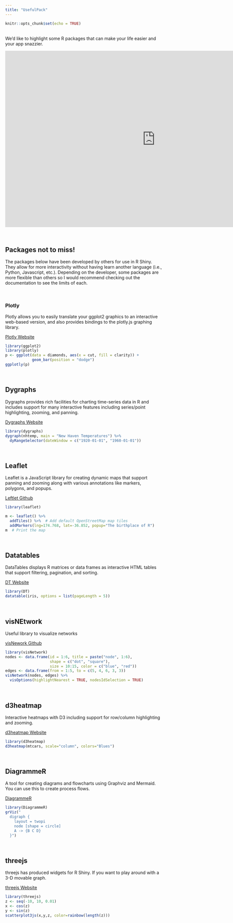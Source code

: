 ```yaml
---
title: "UsefulPack"
---
```


```r
knitr::opts_chunk$set(echo = TRUE)
```
&nbsp;  
We'd like to highlight some R packages that can make your life easier and your app snazzier. 
&nbsp;  

<center>
<iframe src="https://4mosteurope.sharepoint.com/sites/traininganddevelopment/_layouts/15/Doc.aspx?sourcedoc={b7d0bac3-469a-490c-b952-b8a8c43602f2}&amp;action=embedview&amp;wdAr=1.7777777777777776" width="962px" height="565px" frameborder="0">This is an embedded <a target="_blank" href="https://office.com">Microsoft Office</a> presentation, powered by <a target="_blank" href="https://office.com/webapps">Office</a>.</iframe>
</center>
&nbsp;  

## Packages not to miss!  

The packages below have been developed by others for use in R Shiny. They allow for more interactivity without having learn another language (i.e., Python, Javascript, etc.). Depending on the developer, some packages are more flexible than others so I would recommend checking out the documentation to see the limits of each.  

&nbsp;  

### Plotly  

Plotly allows you to easily translate your ggplot2 graphics to an interactive web-based version, and also provides bindings to the plotly.js graphing library.  

[Plotly Website](https://plot.ly/r/)  

```r
library(ggplot2)
library(plotly)
p <- ggplot(data = diamonds, aes(x = cut, fill = clarity)) +
            geom_bar(position = "dodge")
ggplotly(p)
```
&nbsp;  

## Dygraphs

Dygraphs provides rich facilities for charting time-series data in R and includes support for many interactive features including series/point highlighting, zooming, and panning.  

[Dygraphs Website](http://rstudio.github.io/dygraphs)  

```r
library(dygraphs)
dygraph(nhtemp, main = "New Haven Temperatures") %>% 
  dyRangeSelector(dateWindow = c("1920-01-01", "1960-01-01"))
```
&nbsp;  

## Leaflet  

Leaflet is a JavaScript library for creating dynamic maps that support panning and zooming along with various annotations like markers, polygons, and popups.  

[Leftlet Github](http://rstudio.github.io/leaflet/)  

```r
library(leaflet)

m <- leaflet() %>%
  addTiles() %>%  # Add default OpenStreetMap map tiles
  addMarkers(lng=174.768, lat=-36.852, popup="The birthplace of R")
m  # Print the map
```
&nbsp;  

## Datatables  

DataTables displays R matrices or data frames as interactive HTML tables that support filtering, pagination, and sorting.  

[DT Website](http://rstudio.github.io/DT/)  

```r
library(DT)
datatable(iris, options = list(pageLength = 5))
```
&nbsp;  

## visNEtwork  

Useful library to visualize networks  

[visNework Github](http://dataknowledge.github.io/visNetwork)  

```r
library(visNetwork)
nodes <- data.frame(id = 1:6, title = paste("node", 1:6), 
                    shape = c("dot", "square"),
                    size = 10:15, color = c("blue", "red"))
edges <- data.frame(from = 1:5, to = c(5, 4, 6, 3, 3))
visNetwork(nodes, edges) %>%
  visOptions(highlightNearest = TRUE, nodesIdSelection = TRUE)
```
&nbsp;  

## d3heatmap  

Interactive heatmaps with D3 including support for row/column highlighting and zooming.  

[d3heatmap Website](https://github.com/rstudio/d3heatmap)  

```r
library(d3heatmap)
d3heatmap(mtcars, scale="column", colors="Blues")
```
&nbsp;  

## DiagrammeR  

A tool for creating diagrams and flowcharts using Graphviz and Mermaid. You can use this to create process flows.  

[DiagrammeR](http://rich-iannone.github.io/DiagrammeR/)  

```r
library(DiagrammeR)
grViz("
  digraph {
    layout = twopi
    node [shape = circle]
    A -> {B C D} 
  }")
```
&nbsp;  

## threejs  

threejs has produced widgets for R Shiny. If you want to play around with a 3-D movable graph.  

[threejs Website](https://github.com/bwlewis/rthreejs)  

```r
library(threejs)
z <- seq(-10, 10, 0.01)
x <- cos(z)
y <- sin(z)
scatterplot3js(x,y,z, color=rainbow(length(z)))
```




